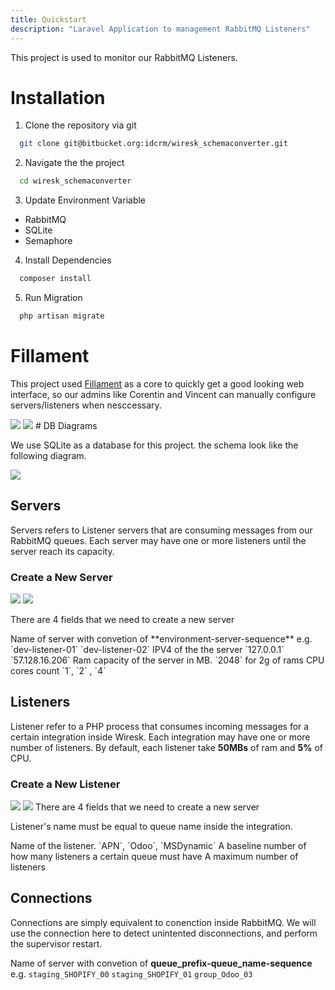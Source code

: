 ```yaml
---
title: Quickstart
description: "Laravel Application to management RabbitMQ Listeners"
---
```


This project is used to monitor our RabbitMQ Listeners.

# Installation

1. Clone the repository via git

```bash
  git clone git@bitbucket.org:idcrm/wiresk_schemaconverter.git
```

2. Navigate the the project

```bash
  cd wiresk_schemaconverter
```

3. Update Environment Variable

- RabbitMQ
- SQLite
- Semaphore

4. Install Dependencies

```bash
  composer install
```

5. Run Migration

```bash
  php artisan migrate
```

# Fillament

This project used [Fillament](https://filamentphp.com) as a core to quickly get a good looking web interface, so our admins like Corentin and Vincent can manually configure servers/listeners when nesccessary.

<Frame>
  <img
    className="block dark:hidden"
    src="images/dashboard-light.png"
  />
  <img className="hidden dark:block" src="images/dashboard-dark.png" />
</Frame>
# DB Diagrams

We use SQLite as a database for this project. the schema look like the following diagram.

<Frame>
  <img src="images/db_diagram.png" />
</Frame>

## Servers

Servers refers to Listener servers that are consuming messages from our RabbitMQ queues.
Each server may have one or more listeners until the server reach its capacity.

### Create a New Server

<Frame>
  <img
    className="block dark:hidden"
    src="images/create-server-light.png"
  />
  <img className="hidden dark:block" src="images/create-server-dark.png" />
</Frame>

There are 4 fields that we need to create a new server

<ResponseField name="name" type="string">
  Name of server with convetion of **environment-server-sequence** e.g.
  `dev-listener-01` `dev-listener-02`
</ResponseField>
<ResponseField name="ip" type="string">
  IPV4 of the the server `127.0.0.1` `57.128.16.206`
</ResponseField>

<ResponseField name="ram" type="number">
  Ram capacity of the server in MB. `2048` for 2g of rams
</ResponseField>

<ResponseField name="vCPUCores" type="number">
  CPU cores count `1`, `2` , `4`
</ResponseField>

## Listeners

Listener refer to a PHP process that consumes incoming messages for a certain integration inside Wiresk.
Each integration may have one or more number of listeners. By default, each listener take **50MBs** of ram and **5%** of CPU.

### Create a New Listener

<Frame>
  <img
    className="block dark:hidden"
    src="images/create-listener-light.png"
  />
  <img
    className="hidden dark:block"
    src="images/create-listener-dark.png"
  />
</Frame>
There are 4 fields that we need to create a new server

<Info>Listener's name must be equal to queue name inside the integration.</Info>

<ResponseField name="name" type="string">
  Name of the listener. `APN`, `Odoo`, `MSDynamic`
</ResponseField>
<ResponseField name="baseline" type="number">
  A baseline number of how many listeners a certain queue must have
</ResponseField>

<ResponseField name="max" type="string">
  A maximum number of listeners
</ResponseField>

## Connections

Connections are simply equivalent to conenction inside RabbitMQ. We will use the connection here to detect unintented disconnections, and perform the supervisor restart.

Name of server with convetion of **queue_prefix-queue_name-sequence** e.g.
`staging_SHOPIFY_00` `staging_SHOPIFY_01` `group_Odoo_03`
